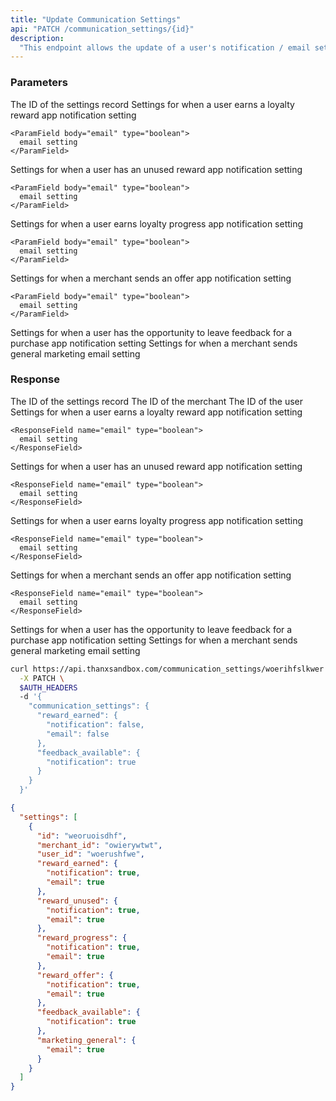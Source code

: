 ```yaml
---
title: "Update Communication Settings"
api: "PATCH /communication_settings/{id}"
description:
  "This endpoint allows the update of a user's notification / email settings."
---
```


### Parameters

<ParamField body="id" type="string">
  The ID of the settings record
</ParamField>

<ParamField body="reward_earned" type="hash">
  Settings for when a user earns a loyalty reward

  <Expandable title="reward_earned">
    <ParamField body="notification" type="boolean">
      app notification setting
    </ParamField>

    <ParamField body="email" type="boolean">
      email setting
    </ParamField>
  </Expandable>
</ParamField>

<ParamField body="reward_unused" type="hash">
  Settings for when a user has an unused reward

  <Expandable title="reward_unused">
    <ParamField body="notification" type="boolean">
      app notification setting
    </ParamField>

    <ParamField body="email" type="boolean">
      email setting
    </ParamField>
  </Expandable>
</ParamField>

<ParamField body="reward_progress" type="hash">
  Settings for when a user earns loyalty progress

  <Expandable title="reward_progress">
    <ParamField body="notification" type="boolean">
      app notification setting
    </ParamField>

    <ParamField body="email" type="boolean">
      email setting
    </ParamField>
  </Expandable>
</ParamField>

<ParamField body="reward_offer" type="hash">
  Settings for when a merchant sends an offer

  <Expandable title="reward_offer">
    <ParamField body="notification" type="boolean">
      app notification setting
    </ParamField>

    <ParamField body="email" type="boolean">
      email setting
    </ParamField>
  </Expandable>
</ParamField>

<ParamField body="feedback_available" type="hash">
  Settings for when a user has the opportunity to leave feedback for a purchase

  <Expandable title="feedback_available">
    <ParamField body="notification" type="boolean">
      app notification setting
    </ParamField>
  </Expandable>
</ParamField>

<ParamField body="marketing_general" type="hash">
  Settings for when a merchant sends general marketing

  <Expandable title="marketing_general">
    <ParamField body="email" type="boolean">
      email setting
    </ParamField>
  </Expandable>
</ParamField>

### Response

<ResponseField name="id" type="string">
  The ID of the settings record
</ResponseField>

<ResponseField name="merchant_id" type="string">
  The ID of the merchant
</ResponseField>

<ResponseField name="user_id" type="string">
  The ID of the user
</ResponseField>

<ResponseField name="reward_earned" type="hash">
  Settings for when a user earns a loyalty reward

  <Expandable title="reward_earned">
    <ResponseField name="notification" type="boolean">
      app notification setting
    </ResponseField>

    <ResponseField name="email" type="boolean">
      email setting
    </ResponseField>
  </Expandable>
</ResponseField>

<ResponseField name="reward_unused" type="hash">
  Settings for when a user has an unused reward

  <Expandable title="reward_unused">
    <ResponseField name="notification" type="boolean">
      app notification setting
    </ResponseField>

    <ResponseField name="email" type="boolean">
      email setting
    </ResponseField>
  </Expandable>
</ResponseField>

<ResponseField name="reward_progress" type="hash">
  Settings for when a user earns loyalty progress

  <Expandable title="reward_progress">
    <ResponseField name="notification" type="boolean">
      app notification setting
    </ResponseField>

    <ResponseField name="email" type="boolean">
      email setting
    </ResponseField>
  </Expandable>
</ResponseField>

<ResponseField name="reward_offer" type="hash">
  Settings for when a merchant sends an offer

  <Expandable title="reward_offer">
    <ResponseField name="notification" type="boolean">
      app notification setting
    </ResponseField>

    <ResponseField name="email" type="boolean">
      email setting
    </ResponseField>
  </Expandable>
</ResponseField>

<ResponseField name="feedback_available" type="hash">
  Settings for when a user has the opportunity to leave feedback for a purchase

  <Expandable title="feedback_available">
    <ResponseField name="notification" type="boolean">
      app notification setting
    </ResponseField>
  </Expandable>
</ResponseField>

<ResponseField name="marketing_general" type="hash">
  Settings for when a merchant sends general marketing

  <Expandable title="marketing_general">
    <ResponseField name="email" type="boolean">
      email setting
    </ResponseField>
  </Expandable>
</ResponseField>

<RequestExample>

```bash
curl https://api.thanxsandbox.com/communication_settings/woerihfslkwer \
  -X PATCH \
  $AUTH_HEADERS
  -d '{
    "communication_settings": {
      "reward_earned": {
        "notification": false,
        "email": false
      },
      "feedback_available": {
        "notification": true
      }
    }
  }'
```

</RequestExample>

<ResponseExample>

```json
{
  "settings": [
    {
      "id": "weoruoisdhf",
      "merchant_id": "owierywtwt",
      "user_id": "woerushfwe",
      "reward_earned": {
        "notification": true,
        "email": true
      },
      "reward_unused": {
        "notification": true,
        "email": true
      },
      "reward_progress": {
        "notification": true,
        "email": true
      },
      "reward_offer": {
        "notification": true,
        "email": true
      },
      "feedback_available": {
        "notification": true
      },
      "marketing_general": {
        "email": true
      }
    }
  ]
}
```

</ResponseExample>
